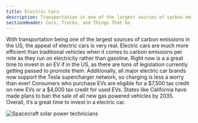 ```yaml
---
title: Electric Cars
description: Transportation is one of the largest sources of carbon emissions in the US
sectionHeader: Cars, Trucks, and Things That Go
---
```


With transportation being one of the largest sources of carbon emissions in the US, the appeal of electric cars is very real.
Electric cars are much more efficient than traditional vehicles when it comes to carbon emissions per mile as they run on electricity rather than gasoline.
Right now is a a great time to invest in an EV if in the US, as there are tons of legislation currently getting passed to promote them.
Additionally, all major electric car brands now support the Tesla supercharger network, so charging is less a worry than ever!
Consumers who purchase EVs are eligible for a $7,500 tax credit on new EVs or a $4,000 tax credit for used EVs.
States like California have made plans to ban the sale of all new gas powered vehicles by 2035.
Overall, it’s a great time to invest in a electric car.

<img src="/images/electric_cars.avif" alt="Spacecraft solar power technicians"/>
